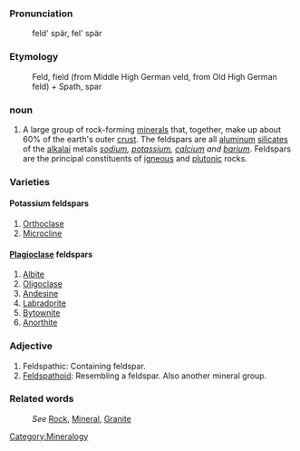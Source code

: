 ===Pronunciation===

:feld' spär, fel' spär

===Etymology===

:Feld, field (from Middle High German veld, from Old High German feld) + Spath, spar

===noun===
#A large group of rock-forming [[mineral]]s that, together, make up about 60% of the earth's outer [[crust]]. The feldspars are all [[aluminum]] [[silicate]]s of the [[alkalai]] metals ''[[sodium]], [[potassium]], [[calcium]] and [[barium]]''. Feldspars are the principal constituents of [[igneous]] and [[plutonic]] rocks.


=== Varieties ===
==== Potassium feldspars ====
#[[Orthoclase]]
#[[Microcline]]

==== [[Plagioclase]] feldspars ====
#[[Albite]]
#[[Oligoclase]]
#[[Andesine]]
#[[Labradorite]]
#[[Bytownite]]
#[[Anorthite]]

===Adjective===
#Feldspathic: Containing feldspar.
#[[Feldspathoid]]: Resembling a feldspar. Also another mineral group.

===Related words===
:''See'' [[Rock]], [[Mineral]], [[Granite]]

[[Category:Mineralogy]]